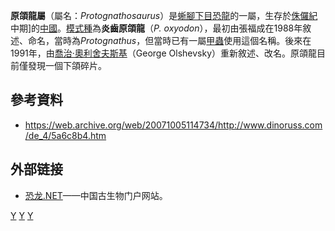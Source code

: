 {{Automatic Taxobox
| taxon = Protognathosaurus
| status = fossil
| image = 
| image_caption = 
| authority = [[喬治·奧利舍夫斯基|Olshevsky]], 1991
| type_species = '''炎齒原頜龍<br>''Protognathosaurus oxyodon'''''
| type_species_authority = ([[張福成|Zhang]], 1988) 
}}

'''原頜龍屬'''（屬名：''Protognathosaurus''）是[[蜥腳下目|蜥腳下目]][[恐龍|恐龍]]的一屬，生存於[[侏儸紀|侏儸紀]]中期]的[[中國|中國]]。[[模式種|模式種]]為'''炎齒原頜龍'''（''P. oxyodon''），最初由張福成在1988年敘述、命名，當時為''Protognathus''，但當時已有一屬[[甲蟲|甲蟲]]使用這個名稱。後來在1991年，由[[喬治·奧利舍夫斯基|喬治·奧利舍夫斯基]]（George Olshevsky）重新敘述、改名。原頜龍目前僅發現一個下頜碎片。

==參考資料==
* https://web.archive.org/web/20071005114734/http://www.dinoruss.com/de_4/5a6c8b4.htm

==外部链接==
*[https://web.archive.org/web/20170527222928/http://dinosaur.net.cn/ 恐龙.NET]——中国古生物门户网站。
{{Taxonbar|from=Q603941}}

[[Category:侏羅紀恐龍|Y]]
[[Category:大鼻龍類|Y]]
[[Category:亞洲恐龍|Y]]


{{dinosaur-stub}}
